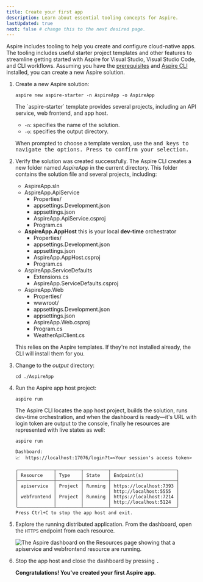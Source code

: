 ```yaml
---
title: Create your first app
description: Learn about essential tooling concepts for Aspire.
lastUpdated: true
next: false # change this to the next desired page.
---
```



Aspire includes tooling to help you create and configure cloud-native apps. 
The tooling includes useful starter project templates and other features to streamline getting 
started with Aspire for Visual Studio, Visual Studio Code, and CLI workflows. 
Assuming you have the [prerequisites](./prerequisites) and [Aspire CLI](./installation) installed, you 
can create a new Aspire solution.

<Steps>

1. Create a new Aspire solution:

    ```console title="Create a new aspire solution"
    aspire new aspire-starter -n AspireApp -o AspireApp
    ```

    <Aside type='tip' title='Addition CLI option details'>
      The `aspire-starter` template provides several projects, including an API service, web frontend, and app host.
      
      - `-n`: specifies the name of the solution.
      - `-o`: specifies the output directory.
    </Aside>

    When prompted to choose a template version, use the <Kbd windows="↑" mac="↑" /> and <Kbd windows="↓" mac="↓" /> keys to navigate the options. 
    Press <Kbd windows="Enter" mac="Return" /> to confirm your selection.

1. Verify the solution was created successfully. The Aspire CLI creates a new folder named _AspireApp_ in the current directory. This folder contains the solution file and several projects, including:

    <FileTree>

    - AspireApp.sln
    - AspireApp.ApiService
        - Properties/
        - appsettings.Development.json
        - appsettings.json
        - AspireApp.ApiService.csproj
        - Program.cs
    - **AspireApp.AppHost** this is your local **dev-time** orchestrator
        - Properties/
        - appsettings.Development.json
        - appsettings.json
        - AspireApp.AppHost.csproj
        - Program.cs
    - AspireApp.ServiceDefaults
        - Extensions.cs
        - AspireApp.ServiceDefaults.csproj
    - AspireApp.Web
        - Properties/
        - wwwroot/
        - appsettings.Development.json
        - appsettings.json
        - AspireApp.Web.csproj
        - Program.cs
        - WeatherApiClient.cs
    </FileTree>

    This relies on the Aspire templates. If they're not installed already, the CLI will install them for you.

1. Change to the _output_ directory:

    ```console title="Change directories—stepping into the output directory"
    cd ./AspireApp
    ```

1. Run the Aspire app host project:

    ```console title="Run dev-time orchestration"
    aspire run
    ```

    The Aspire CLI locates the app host project, builds the solution, runs dev-time orchestration, and when the dashboard is ready—it's URL with login token are output to the console, finally  he resources are represented with live states as well:

    ```console frame="none"
    aspire run

    Dashboard:
    📈  https://localhost:17076/login?t=<Your session's access token>

    ╭─────────────┬─────────┬─────────┬────────────────────────╮
    │ Resource    │ Type    │ State   │ Endpoint(s)            │
    ├─────────────┼─────────┼─────────┼────────────────────────┤
    │ apiservice  │ Project │ Running │ https://localhost:7393 │
    │             │         │         │ http://localhost:5555  │
    │ webfrontend │ Project │ Running │ https://localhost:7214 │
    │             │         │         │ http://localhost:5124  │
    ╰─────────────┴─────────┴─────────┴────────────────────────╯
    Press Ctrl+C to stop the app host and exit.
    ```

1. Explore the running distributed application. From the dashboard, open the `HTTPS` endpoint from each resource.

    ![The Aspire dashboard on the Resources page showing that a apiservice and webfrontend resource are running.](../../../assets/get-started/aspire-dashboard.png)


1. Stop the app host and close the dashboard by pressing <Kbd windows="Ctrl+C" mac="⌘+C" />.

    **Congratulations! You've created your first Aspire app.**

</Steps>
